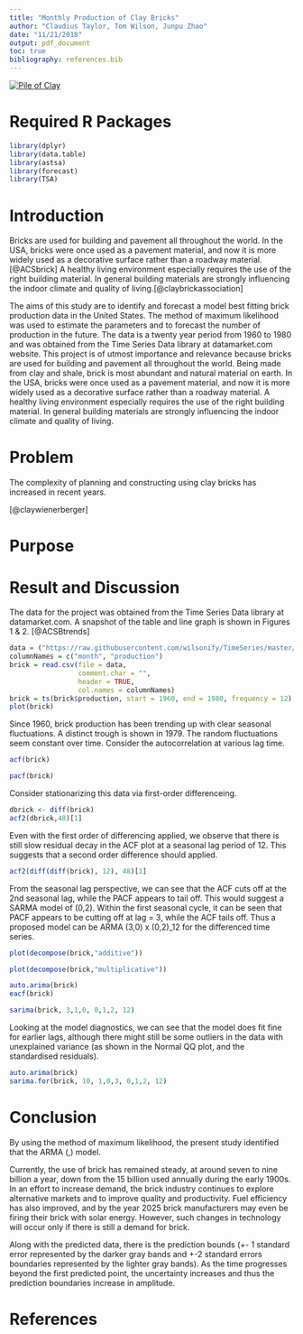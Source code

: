 ```yaml
---
title: "Monthly Production of Clay Bricks"
author: "Claudius Taylor, Tom Wilson, Junpu Zhao"
date: "11/21/2018"
output: pdf_document
toc: true
bibliography: references.bib
---
```


\centering

 [![Pile of Clay](./images/clay.jpg)](https://raw.githubusercontent.com/wilsonify/TimeSeries/master/images/clay.jpg)

\raggedright

\newpage

# Required R Packages
```r
library(dplyr)
library(data.table)
library(astsa)
library(forecast)
library(TSA)
```


# Introduction

Bricks are used for building and pavement all throughout the world. In the USA, bricks were once used as a pavement material, and now it is more widely used as a decorative surface rather than a roadway material.[@ACSbrick] A healthy living environment especially requires the use of the right building material. In general building materials are strongly influencing the indoor climate and quality of living.[@claybrickassociation]

The aims of this study are to identify and forecast a model best fitting brick production data in the United States. The method of maximum likelihood was used to estimate the parameters and to forecast the number of production in the future. The data is a twenty year period from 1960 to 1980 and was obtained from the Time Series Data library at datamarket.com website. 
This project is of utmost importance and relevance because bricks are used for building and pavement all throughout the world. Being made from clay and shale, brick is most abundant and natural material on earth. In the USA, bricks were once used as a pavement material, and now it is more widely used as a decorative surface rather than a roadway material. A healthy living environment especially requires the use of the right building material. In general building materials are strongly influencing the indoor climate and quality of living.

# Problem

The complexity of planning and constructing using clay bricks has increased in recent years. 

[@claywienerberger]

# Purpose


# Result and Discussion
The data for the project was obtained from the Time Series Data library at datamarket.com. A snapshot of the table and line graph is shown in Figures 1 & 2.
[@ACSBtrends]

```r
data = ("https://raw.githubusercontent.com/wilsonify/TimeSeries/master/data/claybrick.csv")
columnNames = c("month", "production") 
brick = read.csv(file = data,
                 comment.char = "",
                 header = TRUE,
                 col.names = columnNames)
brick = ts(brick$production, start = 1960, end = 1980, frequency = 12)
plot(brick)
```

Since 1960, brick production has been trending up with clear seasonal fluctuations. A distinct trough is shown in 1979. The random fluctuations seem constant over time. Consider the autocorrelation at various lag time.

```r
acf(brick)
```

```r
pacf(brick)
```

Consider stationarizing this data via first-order differenceing.

```r
dbrick <- diff(brick)
acf2(dbrick,48)[1]
```

Even with the first order of differencing applied, we observe that there is still slow residual decay in the ACF plot at a seasonal lag period of 12. This suggests that a second order difference should applied.

```r
acf2(diff(diff(brick), 12), 48)[1]
```
From the seasonal lag perspective, we can see that the ACF cuts off at the 2nd seasonal lag, while the PACF appears to tail off. This would suggest a SARMA model of (0,2). Within the first seasonal cycle, it can be seen that PACF appears to be cutting off at lag = 3, while the ACF tails off. Thus a proposed model can be ARMA (3,0) x (0,2)_12 for the differenced time series.

```r
plot(decompose(brick,"additive"))
```


```r
plot(decompose(brick,"multiplicative"))
```

```R
auto.arima(brick)
eacf(brick)
```

```r
sarima(brick, 3,1,0, 0,1,2, 12)
```

Looking at the model diagnostics, we can see that the model does fit fine for earlier lags, although there might still be some outliers in the data with unexplained variance (as shown in the Normal QQ plot, and the standardised residuals).

```r
auto.arima(brick)
sarima.for(brick, 10, 1,0,3, 0,1,2, 12)
```


# Conclusion

By using the method of maximum likelihood, the present study identified that the ARMA (,) model. 

Currently, the use of brick has remained steady, at around seven to nine billion a year, down from the 15 billion used annually during the early 1900s. In an effort to increase demand, the brick industry continues to explore alternative markets and to improve quality and productivity. Fuel efficiency has also improved, and by the year 2025 brick manufacturers may even be firing their brick with solar energy. However, such changes in technology will occur only if there is still a demand for brick.

Along with the predicted data, there is the prediction bounds (+- 1 standard error represented by the darker gray bands and +-2 standard errors boundaries represented by the lighter gray bands). As the time progresses beyond the first predicted point, the uncertainty increases and thus the prediction boundaries increase in amplitude. 

\newpage

# References {-}

<!--
- https://www.datamarket.com: source of data

- https://www.eia.gov/totalenergy/data/annual

- www.claybrick.org

- "Trends in Brick Plant Operation," 
  The American Ceramic Society Bulletin. 1992, pp.69-74
  
- "Brick Manufacturing from Past to Present," 
  The American Ceramic Society Bulletin. May, 1990, pp.807-813
 
-->
